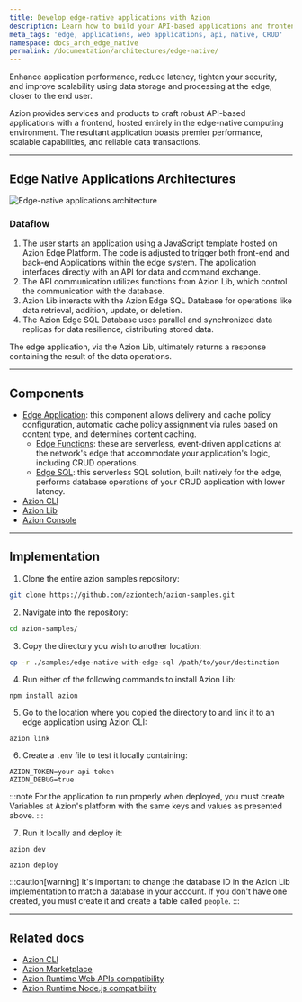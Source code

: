 ```yaml
---
title: Develop edge-native applications with Azion
description: Learn how to build your API-based applications and frontend entirely on the edge using edge-native computing.
meta_tags: 'edge, applications, web applications, api, native, CRUD'
namespace: docs_arch_edge_native
permalink: /documentation/architectures/edge-native/
---
```


Enhance application performance, reduce latency, tighten your security, and improve scalability using data storage and processing at the edge, closer to the end user.

Azion provides services and products to craft robust API-based applications with a frontend, hosted entirely in the edge-native computing environment. The resultant application boasts premier performance, scalable capabilities, and reliable data transactions.

---

## Edge Native Applications Architectures

![Edge-native applications architecture](/assets/docs/images/uploads/edge-native-arch.png) 

### Dataflow

1. The user starts an application using a JavaScript template hosted on Azion Edge Platform. The code is adjusted to trigger both front-end and back-end Applications within the edge system. The application interfaces directly with an API for data and command exchange.
2. The API communication utilizes functions from Azion Lib, which control the communication with the database.
3. Azion Lib interacts with the Azion Edge SQL Database for operations like data retrieval, addition, update, or deletion.
4. The Azion Edge SQL Database uses parallel and synchronized data replicas for data resilience, distributing stored data.

The edge application, via the Azion Lib, ultimately returns a response containing the result of the data operations.

---

## Components
- [Edge Application](/en/documentation/products/build/edge-application/): this component allows delivery and cache policy configuration, automatic cache policy assignment via rules based on content type, and determines content caching.
    - [Edge Functions](/en/documentation/products/build/edge-application/edge-functions/): these are serverless, event-driven applications at the network's edge that accommodate your application's logic, including CRUD operations.
    - [Edge SQL](/en/documentation/products/store/edge-sql/): this serverless SQL solution, built natively for the edge, performs database operations of your CRUD application with lower latency.
- [Azion CLI](/en/documentation/products/azion-cli/overview/)
- [Azion Lib](https://github.com/aziontech/lib)
- [Azion Console](/en/documentation/products/guides/getting-to-know-azion-console/)


---

## Implementation

1. Clone the entire azion samples repository:

```bash
git clone https://github.com/aziontech/azion-samples.git
```

2. Navigate into the repository:

```bash
cd azion-samples/
```

3. Copy the directory you wish to another location:

```bash
cp -r ./samples/edge-native-with-edge-sql /path/to/your/destination
```

4. Run either of the following commands to install Azion Lib: 

```
npm install azion
```

5. Go to the location where you copied the directory to and link it to an edge application using Azion CLI:

```
azion link
```

6. Create a `.env` file to test it locally containing: 

```
AZION_TOKEN=your-api-token
AZION_DEBUG=true
```

:::note 
For the application to run properly when deployed, you must create Variables at Azion's platform with the same keys and values as presented above.
:::

7. Run it locally and deploy it: 

```
azion dev
```

```
azion deploy 
```

:::caution[warning] 
It's important to change the database ID in the Azion Lib implementation to match a database in your account. If you don't have one created, you must create it and create a table called `people`.
::: 

---

##  Related docs

- [Azion CLI](/en/documentation/products/azion-cli/overview/)
- [Azion Marketplace](/en/documentation/products/marketplace/)
- [Azion Runtime Web APIs compatibility](/en/documentation/products/devtools/azion-edge-runtime/frameworks-compatibility/)
- [Azion Runtime Node.js compatibility](/en/documentation/products/azion-edge-runtime/compatibility/node/)
